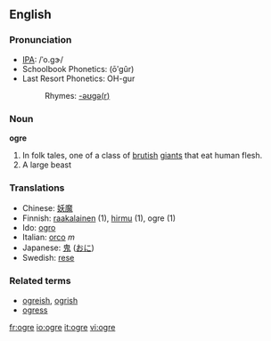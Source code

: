 {{wikipedia}}
==English==
===Pronunciation===
*[[IPA]]: /ˈo.ɡɝ/
*Schoolbook Phonetics: (ōʹgûr)
*Last Resort Phonetics: OH-gur
*:Rhymes: [[Rhymes:English:-əʊɡə(r)|-əʊɡə(r)]]

===Noun===
'''ogre'''
#In folk tales, one of a class of [[brutish]] [[giant]]s that eat human flesh.
#A large beast

=== Translations ===
*Chinese: [[妖魔]]
*Finnish: [[raakalainen]] (1), [[hirmu]] (1), ogre (1)
*Ido: [[ogro]]
*Italian: [[orco]] ''m''
*Japanese: [[鬼]] ([[おに]])
*Swedish: [[rese]]

===Related terms===
*[[ogreish]], [[ogrish]]
*[[ogress]]

[[fr:ogre]]
[[io:ogre]]
[[it:ogre]]
[[vi:ogre]]